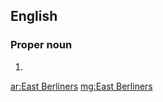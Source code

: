 ==English==

===Proper noun===
{{head|en|proper noun}}

# {{plural of|East Berliner|lang=en}}

[[ar:East Berliners]]
[[mg:East Berliners]]